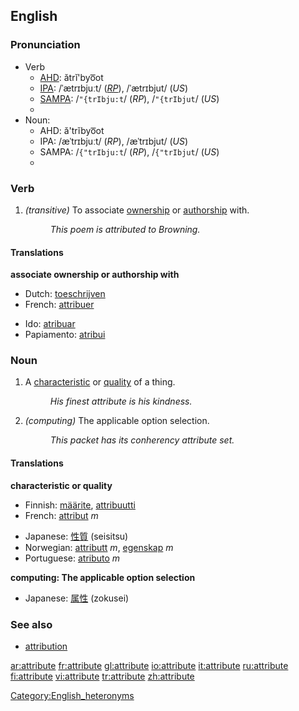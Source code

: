 ==English==

===Pronunciation===
*Verb
**[[AHD]]: ătrĭ'byo͞ot
**[[IPA]]: /ˈætrɪbjuːt/ (''[[RP]]''), /ˈætrɪbjut/ (''US'')
**[[SAMPA]]: /<tt>"{trIbju:t</tt>/ (''RP''), /<tt>"{trIbjut</tt>/ (''US'')
**{{audio|en-us-attribute-verb.ogg|Audio (US)}}
*Noun:
**AHD: ă'trĭbyo͞ot
**IPA: /æˈtrɪbjuːt/ (''RP''), /æˈtrɪbjut/ (''US'')
**SAMPA: /<tt>{"trIbju:t</tt>/ (''RP''), /<tt>{"trIbjut</tt>/ (''US'')
**{{audio|en-us-attribute-noun.ogg|Audio (US)}}

===Verb===
{{en-verb|attribut|ing}}

# ''(transitive)'' To associate [[ownership]] or [[authorship]] with.
#: ''This poem is attributed to Browning.''

====Translations====
'''associate ownership or authorship with'''
{{top}}
*Dutch: [[toeschrijven]]
*French: [[attribuer]]
{{mid}}
*Ido: [[atribuar]]
*Papiamento: [[atribui]]
{{bottom}}

===Noun===
{{en-noun}}

# A [[characteristic]] or [[quality]] of a thing.
#: ''His finest attribute is his kindness.''
# ''(computing)'' The applicable option selection.
#: ''This packet has its conherency attribute set.''

====Translations====
'''characteristic or quality'''
{{top}}
*Finnish: [[määrite]], [[attribuutti]]
*French: [[attribut]] ''m''
{{mid}}
*Japanese: [[性質]] (seisitsu)
*Norwegian: [[attributt]] ''m'', [[egenskap]] ''m''
*Portuguese: [[atributo]] ''m''
{{bottom}}

'''computing: The applicable option selection'''
{{top}}
{{mid}}
*Japanese: [[属性]] (zokusei)
{{bottom}}

===See also===
*[[attribution]]

[[Category:English_heteronyms]]

[[ar:attribute]]
[[fr:attribute]]
[[gl:attribute]]
[[io:attribute]]
[[it:attribute]]
[[ru:attribute]]
[[fi:attribute]]
[[vi:attribute]]
[[tr:attribute]]
[[zh:attribute]]